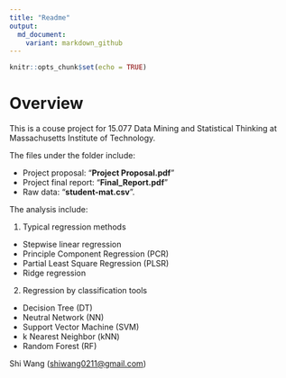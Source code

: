 ```yaml
---  
title: "Readme"
output: 
  md_document:
    variant: markdown_github
---
```


```r
knitr::opts_chunk$set(echo = TRUE)
```

# Overview

This is a couse project for 15.077 Data Mining and Statistical Thinking at Massachusetts Institute of Technology. 

The files under the folder include:

* Project proposal: "**Project Proposal.pdf**"
* Project final report: "**Final_Report.pdf**"
* Raw data: "**student-mat.csv**".

The analysis include:

1. Typical regression methods
- Stepwise linear regression
- Principle Component Regression (PCR)
- Partial Least Square Regression (PLSR)
- Ridge regression
2. Regression by classification tools
- Decision Tree (DT)
- Neutral Network (NN)
- Support Vector Machine (SVM)
- k Nearest Neighbor (kNN)
- Random Forest (RF)

Shi Wang (<shiwang0211@gmail.com>)
